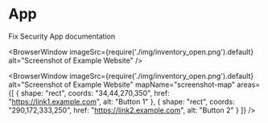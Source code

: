 
# App

Fix Security App documentation

<BrowserWindow 
    imageSrc={require('./img/inventory_open.png').default}
    alt="Screenshot of Example Website"
/>

<BrowserWindow 
    imageSrc={require('./img/inventory_open.png').default}
    alt="Screenshot of Example Website"
    mapName="screenshot-map"
    areas={[
        { shape: "rect", coords: "34,44,270,350", href: "https://link1.example.com", alt: "Button 1" },
        { shape: "rect", coords: "290,172,333,250", href: "https://link2.example.com", alt: "Button 2" }
    ]}
/>
